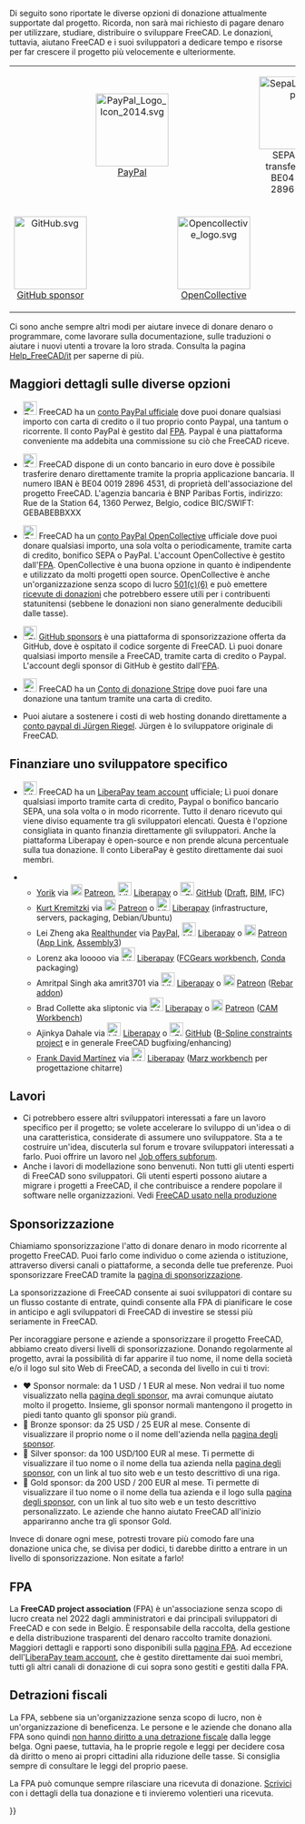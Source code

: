 <languages/>
<div class="mw-translate-fuzzy">
Di seguito sono riportate le diverse opzioni di donazione attualmente supportate dal progetto. Ricorda, non sarà mai richiesto di pagare denaro per utilizzare, studiare, distribuire o sviluppare FreeCAD. Le donazioni, tuttavia, aiutano FreeCAD e i suoi sviluppatori a dedicare tempo e risorse per far crescere il progetto più velocemente e ulteriormente.
</div>
{| align="center" cellpadding="20" style="font-size:120%"
|
| align=center | [[Image:PayPal Logo Icon 2014.svg|128px]]
[https://www.paypal.com/donate/?hosted_button_id=M3Z8BGW6DB69Q PayPal]
|
| align=center | [[Image:SepaLogoEN.jpg|128px]]
SEPA bank transfer: IBAN BE04 0019 2896 4531
|-
| align=center | [[Image:GitHub.svg|128px]]
[https://github.com/sponsors/FreeCAD GitHub sponsor]
|
| align=center | [[Image:Opencollective_logo.svg|128px]]
[https://opencollective.com/freecad OpenCollective]
|
| align=center | [[Image:Stripe-logo.png|128px]]
[https://donate.stripe.com/14k3ei9TYgwFclq145 Stripe]
|}

Ci sono anche sempre altri modi per aiutare invece di donare denaro o programmare, come lavorare sulla documentazione, sulle traduzioni o aiutare i nuovi utenti a trovare la loro strada. Consulta la pagina [[Help_FreeCAD/it]] per saperne di più.

<span id="More_details_about_the_different_options"></span>
== Maggiori dettagli sulle diverse opzioni ==

* [[File:PayPal Logo Icon 2014.svg|24px]] FreeCAD ha un [https://www.paypal.com/donate/?hosted_button_id=M3Z8BGW6DB69Q conto PayPal ufficiale] dove puoi donare qualsiasi importo con carta di credito o il tuo proprio conto Paypal, una tantum o ricorrente. Il conto PayPal è gestito dal [https://github.com/FreeCAD/FPA FPA]. Paypal è una piattaforma conveniente ma addebita una commissione su ciò che FreeCAD riceve.

* [[File:SepaLogoEN.jpg|24px]] FreeCAD dispone di un conto bancario in euro dove è possibile trasferire denaro direttamente tramite la propria applicazione bancaria. Il numero IBAN è BE04 0019 2896 4531, di proprietà dell'associazione del progetto FreeCAD. L'agenzia bancaria è BNP Paribas Fortis, indirizzo: Rue de la Station 64, 1360 Perwez, Belgio, codice BIC/SWIFT: GEBABEBBXXX

* [[File:Opencollective_logo.svg|24px]] FreeCAD ha un [https://opencollective.com/freecad conto PayPal OpenCollective ] ufficiale dove puoi donare qualsiasi importo, una sola volta o periodicamente, tramite carta di credito, bonifico SEPA o PayPal. L'account OpenCollective è gestito dall'[https://github.com/FreeCAD/FPA FPA]. OpenCollective è una buona opzione in quanto è indipendente e utilizzato da molti progetti open source. OpenCollective è anche un'organizzazione senza scopo di lucro [https://en.wikipedia.org/wiki/501(c)_organization 501(c)(6)] e può emettere [https://docs.opencollective.com/help/financial-contributors/receipts ricevute di donazioni] che potrebbero essere utili per i contribuenti statunitensi (sebbene le donazioni non siano generalmente deducibili dalle tasse).

* [[File: GitHub.svg|24px]] [https://github.com/sponsors/FreeCAD GitHub sponsors] è una piattaforma di sponsorizzazione offerta da GitHub, dove è ospitato il codice sorgente di FreeCAD. Lì puoi donare qualsiasi importo mensile a FreeCAD, tramite carta di credito o Paypal. L'account degli sponsor di GitHub è gestito dall'[https://github.com/FreeCAD/FPA FPA]. 

* [[File:Stripe-logo.png|24px]] FreeCAD ha un [https://donate.stripe.com/14k3ei9TYgwFclq145 Conto di donazione Stripe] dove puoi fare una donazione una tantum tramite una carta di credito.

* Puoi aiutare a sostenere i costi di web hosting donando direttamente a [https://www.paypal.com/cgi-bin/webscr?item_name=Donation+to+FreeCAD&cmd=_donations&business=Mail%40juergen-riegel.net conto paypal di Jürgen Riegel]. Jürgen è lo sviluppatore originale di FreeCAD.

<span id="Funding_a_specific_developer"></span>
== Finanziare uno sviluppatore specifico ==

<div class="mw-translate-fuzzy">
* [[File:Liberapay_logo.svg|24px]] FreeCAD ha un [https://liberapay.com/FreeCAD LiberaPay team account] ufficiale; Lì puoi donare qualsiasi importo tramite carta di credito, Paypal o bonifico bancario SEPA, una sola volta o in modo ricorrente. Tutto il denaro ricevuto qui viene diviso equamente tra gli sviluppatori elencati. Questa è l'opzione consigliata in quanto finanzia direttamente gli sviluppatori. Anche la piattaforma Liberapay è open-source e non prende alcuna percentuale sulla tua donazione. Il conto LiberaPay è gestito direttamente dai suoi membri.
</div>

<div class="mw-translate-fuzzy">
** [[User:Yorik|Yorik]] via [[File:patreonporange.png|20px|yorikvanhavre|link=https://www.patreon.com/yorikvanhavre]] [https://www.patreon.com/yorikvanhavre Patreon], [[File:Liberapay_logo.svg|24px]] [https://liberapay.com/yorik Liberapay] o [[File: GitHub.svg|24px]] [https://github.com/sponsors/yorikvanhavre GitHub] ([[Draft_Workbench/it|Draft]], [[BIM_Workbench/it|BIM]], IFC)
** [[User:Kkremitzki|Kurt Kremitzki]] via [[File:patreonporange.png|20px|kkremitzki|link=https://www.patreon.com/kkremitzki]] [https://www.patreon.com/kkremitzki Patreon] o [[File:Liberapay_logo.svg|24px]] [https://liberapay.com/kkremitzki Liberapay] (infrastructure, servers, packaging, Debian/Ubuntu)
** Lei Zheng aka [https://github.com/realthunder Realthunder] via [https://www.paypal.com/cgi-bin/webscr?cmd=_s-xclick&hosted_button_id=2SM8GY3U2UUJN PayPal], [[File:Liberapay_logo.svg|24px]] [https://liberapay.com/realthunder/ Liberapay] o [[File:patreonporange.png|20px|Patreon]] [https://www.patreon.com/thundereal Patreon] ([[App_Link/it|App Link]], [[Assembly3/it|Assembly3]])
** Lorenz aka looooo via [[File:Liberapay_logo.svg|24px]] [https://liberapay.com/looooo/donate Liberapay] ([https://github.com/looooo/freecad.gears FCGears workbench], [[Conda/it|Conda]] packaging)
** Amritpal Singh aka amrit3701 via [[File:Liberapay_logo.svg|24px]] [https://liberapay.com/amrit3701 Liberapay] o [[File:patreonporange.png|20px|Patreon]] [https://www.patreon.com/amrit3701 Patreon] ([https://github.com/amrit3701/FreeCAD-Reinforcement Rebar addon])
** Brad Collette aka sliptonic via [[File:Liberapay_logo.svg|24px]] [https://liberapay.com/sliptonic/donate Liberapay] o [[File:patreonporange.png|20px|Patreon]] [https://www.patreon.com/sliptonic Patreon] ([[CAM_Workbench/it|CAM Workbench]])
** Ajinkya Dahale via [[File:Liberapay_logo.svg|24px]] [https://liberapay.com/ajinkyadahale/ Liberapay] o [[File: GitHub.svg|24px]] [https://github.com/sponsors/AjinkyaDahale/ GitHub] ([https://forum.freecadweb.org/viewtopic.php?f=9&t=71130 B-Spline constraints project] e in generale FreeCAD bugfixing/enhancing)
** [[User:Mnesarco|Frank David Martínez]] via [[File:Liberapay_logo.svg|24px]] [https://liberapay.com/mnesarco/ Liberapay] ([https://github.com/mnesarco/MarzWorkbench Marz workbench] per progettazione chitarre)
</div>

<span id="Jobs"></span>
== Lavori ==

<div class="mw-translate-fuzzy">
* Ci potrebbero essere altri sviluppatori interessati a fare un lavoro specifico per il progetto; se volete accelerare lo sviluppo di un'idea o di una caratteristica, considerate di assumere uno sviluppatore. Sta a te costruire un'idea, discuterla sul forum e trovare sviluppatori interessati a farlo. Puoi offrire un lavoro nel [https://forum.freecadweb.org/viewforum.php?f=31 Job offers subforum].
* Anche i lavori di modellazione sono benvenuti. Non tutti gli utenti esperti di FreeCAD sono sviluppatori. Gli utenti esperti possono aiutare a migrare i progetti a FreeCAD, il che contribuisce a rendere popolare il software nelle organizzazioni. Vedi [[FreeCAD_used_in_production|FreeCAD usato nella produzione]]
</div>

<span id="Sponsoring"></span>
== Sponsorizzazione ==

Chiamiamo sponsorizzazione l'atto di donare denaro in modo ricorrente al progetto FreeCAD. Puoi farlo come individuo o come azienda o istituzione, attraverso diversi canali o piattaforme, a seconda delle tue preferenze. Puoi sponsorizzare FreeCAD tramite la [https://www.freecad.org/sponsor.php pagina di sponsorizzazione].

La sponsorizzazione di FreeCAD consente ai suoi sviluppatori di contare su un flusso costante di entrate, quindi consente alla FPA di pianificare le cose in anticipo e agli sviluppatori di FreeCAD di investire se stessi più seriamente in FreeCAD.

Per incoraggiare persone e aziende a sponsorizzare il progetto FreeCAD, abbiamo creato diversi livelli di sponsorizzazione. Donando regolarmente al progetto, avrai la possibilità di far apparire il tuo nome, il nome della società e/o il logo sul sito Web di FreeCAD, a seconda del livello in cui ti trovi:

* ♥ Sponsor normale: da 1 USD / 1 EUR al mese. Non vedrai il tuo nome visualizzato nella [https://www.freecad.org/sponsor.php pagina degli sponsor], ma avrai comunque aiutato molto il progetto. Insieme, gli sponsor normali mantengono il progetto in piedi tanto quanto gli sponsor più grandi.
* 🥉 Bronze sponsor: da 25 USD / 25 EUR al mese. Consente di visualizzare il proprio nome o il nome dell'azienda nella [https://www.freecad.org/sponsor.php pagina degli sponsor].
* 🥈 Silver sponsor: da 100 USD/100 EUR al mese. Ti permette di visualizzare il tuo nome o il nome della tua azienda nella [https://www.freecad.org/sponsor.php pagina degli sponsor], con un link al tuo sito web e un testo descrittivo di una riga.
* 🥇 Gold sponsor: da 200 USD / 200 EUR al mese. Ti permette di visualizzare il tuo nome o il nome della tua azienda e il logo sulla [https://www.freecad.org/sponsor.php pagina degli sponsor], con un link al tuo sito web e un testo descrittivo personalizzato. Le aziende che hanno aiutato FreeCAD all'inizio appariranno anche tra gli sponsor Gold.

Invece di donare ogni mese, potresti trovare più comodo fare una donazione unica che, se divisa per dodici, ti darebbe diritto a entrare in un livello di sponsorizzazione. Non esitate a farlo!

<span id="The_FPA"></span>
== FPA ==

La '''FreeCAD project association''' (FPA) è un'associazione senza scopo di lucro creata nel 2022 dagli amministratori e dai principali sviluppatori di FreeCAD e con sede in Belgio. È responsabile della raccolta, della gestione e della distribuzione trasparenti del denaro raccolto tramite donazioni. Maggiori dettagli e rapporti sono disponibili sulla [https://github.com/FreeCAD/FPA pagina FPA]. Ad eccezione dell'[https://liberapay.com/FreeCAD LiberaPay team account], che è gestito direttamente dai suoi membri, tutti gli altri canali di donazione di cui sopra sono gestiti e gestiti dalla FPA.

<span id="Tax_deductions"></span>
== Detrazioni fiscali ==

La FPA, sebbene sia un'organizzazione senza scopo di lucro, non è un'organizzazione di beneficenza. Le persone e le aziende che donano alla FPA sono quindi [https://finances.belgium.be/fr/particuliers/avantages_fiscaux/dons non hanno diritto a una detrazione fiscale] dalla legge belga. Ogni paese, tuttavia, ha le proprie regole e leggi per decidere cosa dà diritto o meno ai propri cittadini alla riduzione delle tasse. Si consiglia sempre di consultare le leggi del proprio paese.

La FPA può comunque sempre rilasciare una ricevuta di donazione. [mailto:fpa@freecad.org Scrivici] con i dettagli della tua donazione e ti invieremo volentieri una ricevuta.

{{Userdocnavi{{#translation:}}}}